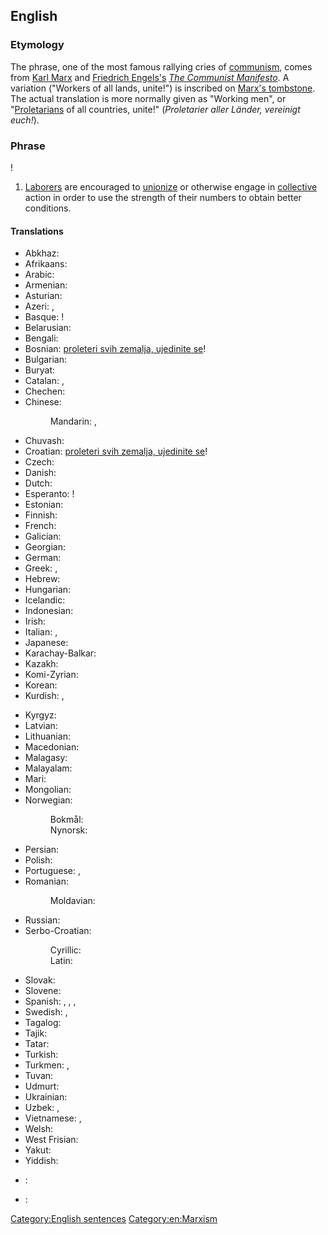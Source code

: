 ==English==

===Etymology===
The phrase, one of the most famous rallying cries of [[communism]], comes from [[w:Karl Marx|Karl Marx]] and [[w:Friedrich Engels|Friedrich Engels's]] ''[[w:The Communist Manifesto|The Communist Manifesto]]''. A variation ("Workers of all lands, unite!") is inscribed on [[:File:KarlMarx_Tomb.JPG|Marx's tombstone]]. The actual translation is more normally given as "Working men", or "[[proletarian|Proletarian]]s of all countries, unite!" (''Proletarier aller Länder, vereinigt euch!'').

===Phrase===
{{wikipedia|Workers of the world, unite!}}
{{head|en|phrase|head=[[worker]]s [[of]] [[the]] [[world]], [[unite]]}}!

# [[laborer|Laborer]]s are encouraged to [[unionize]] or otherwise engage in [[collective]] action in order to use the strength of their numbers to obtain better conditions.

====Translations====
{{trans-top|workers of the world, unite}}
* Abkhaz: {{t|ab|Апролетарцәа атәылақуа ӡегьы рҿы иҟоу, шәҽеидышәкыл!}}
* Afrikaans: {{t-|af|Werknemers van die wêreld, verenig!}}
* Arabic: {{t-|ar|يا عمال العالم اتحدوا|tr=yaa ummaalu l-aalam ittáHidu!}}
* Armenian: {{t-|hy|Պրոլետարներ բոլոր երկրների, միացե՛ք}}
* Asturian: {{t|ast|Trabayadores de tolos países, xuníivos}}
* Azeri: {{t|az|bütün ölkələrin proletarları, birləşin!}}, {{t|az|Бүтүн өлкәләрин пролетарлары, бирләшин!}}
* Basque: {{t|eu|herrialde guztietako proletarioak, elkar zaitezte}}!
* Belarusian: {{t|be|Пралетарыі ўсіх краін, яднайцеся!}}
* Bengali: {{t|bn|দুনিয়ার মজদুর এক হও!}}
* Bosnian: [[proleteri svih zemalja, ujedinite se]]!
* Bulgarian: {{t|bg|Пролетарии от всички страни, съединявайте се!}}
* Buryat: {{t|bua|Бүхы оронуудай пролетаринар, нэгэдэгты!}}
* Catalan: {{t|ca|proletaris de tots els països, uniu-vos!}}, {{t|ca|proletaris de tot el món, uniu-vos!}}
* Chechen: {{tø|ce|массо а мехкийн пролетареш, цхьанакхета|alt=Массо а мехкийн пролетареш, цхьанакхета!}}
* Chinese:
*: Mandarin: {{t|cmn|全世界無產者聯合起來|alt=全世界無產者聯合起來！|sc=Hani}}, {{t|cmn|全世界无产者联合起来|alt=全世界无产者联合起来！|tr=quánshìjiè wúchǎnzhě liánhé qǐlái!|sc=Hani}}
* Chuvash: {{t|cv|Пӗтӗм тӗнчери пролетарисем, пӗрлешӗр!}}
* Croatian: [[proleteri svih zemalja, ujedinite se]]!
* Czech: {{t|cs|proletáři všech zemí, spojte se!}}
* Danish: {{t|da|proletarer i alle lande, foren jer!}}
* Dutch: {{t|nl|proletariërs aller landen, verenigt U!}}
* Esperanto: {{t-|eo|proletoj de ĉiuj landoj, unuiĝu}}!
* Estonian: {{t|et|kõigi maade proletaarlased, ühinege!}}
* Finnish: {{t|fi|kaikkien maiden proletaarit, liittykää yhteen!}}
* French: {{t|fr|prolétaires de tous les pays, unissez-vous!}}
* Galician: {{t|gl|traballadores do mundo, unídevos!}}
* Georgian: {{t|ka|პროლეტარებო ყველა ქვეყნისა, შეერთდით!}}
* German: {{t|de|Proletarier aller Länder, vereinigt euch!}}
* Greek: {{t|el|προλετάριοι όλου του κόσμου, ενωθείτε!}}, {{t|el|προλετάριοι όλων των χωρών, ενωθείτε!}}
* Hebrew: {{t-|he|פועלי כל העולם התאחדו|tr=poaley kol ha-olam, hit'akhadu!}}
* Hungarian: {{t|hu|világ proletárjai, egyesüljetek!}}
* Icelandic: {{t|is|Öreigar allra landa, sameinist!}}
* Indonesian: {{t|id|para pekerja di seluruh dunia, bersatulah!}}
* Irish: {{t|ga|oibrithe an domhain, aontaigh!}}
* Italian: {{t|it|lavoratori di tutto il mondo, unitevi!}}, {{t|it|proletari di tutti i paesi, unitevi!}}
* Japanese: {{t|ja|万国の労働者よ、団結せよ！|tr=bankoku no rōdōsha yo, danketsu seyo!}}
* Karachay-Balkar: {{tø|krc|Бютеу дунияны пролетарлары, бирлешигиз}}
* Kazakh: {{t|kk|Барлық елдердің пролетарлары, бірігіңдер!}}
* Komi-Zyrian: {{t|kv|Став мувывса пролетарийяс, отувтчой!}}
* Korean: {{t|ko|만국의 노동자들이여, 단결하라!|tr=man'gugeui nodongjadeuliyeo, dan'gyeolhara!}}
* Kurdish: {{t|ku|karkerên cîhanê hevgirin!}}, {{t-|ku|کرێکارانی دنیا یه‌کگرن|tr=kirêkaranî dinya yekgirin!|sc=ku-Arab}}
{{trans-mid}}
* Kyrgyz: {{t|ky|Бардык өлкөлордүн пролетарлары, бириккиле!}}
* Latvian: {{t|lv|visu zemju proletārieši, savienojieties!}}
* Lithuanian: {{t|lt|visų šalių proletarai, vienykitės!}}
* Macedonian: {{t|mk|Пролетери од сите земји, обединете се!}}
* Malagasy: {{t|mg|mpiasa eran'izao tontolo izao, mampiray!}}
* Malayalam: {{t-|ml|സര്‍വ രാജ്യ തൊഴിലാളികളെ സംഘടിക്കുവിന്‍}}
* Mari: {{t|chm|Чыла элласе пролетарий-влак ушныза!}}
* Mongolian: {{t|mn|Орон бүрийн пролетари нар нэгдэгтүн!}}
* Norwegian:
*: Bokmål: {{t|nb|arbeidere i alle land, foren dere!}}
*: Nynorsk: {{t|nn|arbeidarar i alle land, samein dykk!}}
* Persian: {{t-|fa|کارگران جهان متحد شوید|tr=Kārgarān-e jahān mottaḥed šavīd}}
* Polish: {{t|pl|proletariusze wszystkich krajów, łączcie się!}}
* Portuguese: {{t|pt|trabalhadores do mundo, uni-vos!}}, {{t|pt|proletários de todos os países, uni-vos!}}
* Romanian: {{t|ro|proletari din toate țările, uniți-vă!}}
*: Moldavian: {{t|ro|Пролетарь дин тоате цэриле, уници-вэ!}}
* Russian: {{t-|ru|Пролетарии всех стран, соединяйтесь!}}
* Serbo-Croatian:
*: Cyrillic: {{t|sh|sc=Cyrl|Пролетери свих земаља, уједините се}}
*: Latin: {{t-|sh|Proleteri svih zemalja, ujedinite se}}
* Slovak: {{t|sk|proletári všetkých krajín, spojte sa!}}
* Slovene: {{t|sl|Proletarci vseh dežel, združite se!}}
* Spanish: {{qualifier|Spain}} {{t|es|trabajadores del mundo, uníos|alt=¡trabajadores del mundo, uníos!}}, {{qualifier|Spain}} {{t|es|proletarios de todos los países, uníos|alt=¡proletarios de todos los países, uníos!}}, {{qualifier|Latin America}} {{t|es|trabajadores del mundo, únanse|alt=¡trabajadores del mundo, únanse!}}, {{qualifier|Latin America}} {{t|es|proletarios del mundo, uníos|alt=¡proletarios del mundo, uníos!}}
* Swedish: {{t-|sv|proletärer i alla länder, förena er}}, {{t-|sv|proletärer i alla länder, förena eder!}}
* Tagalog: {{t|tl|mga manggagawa ng mundo, magkaisa!}}
* Tajik: {{t|tg|Пролетарҳои ҳамаи мамлакатҳо, як шавед!}}
* Tatar: {{t|tt|Барлык илләрнең пролетарийлары, берләшегез!}}
* Turkish: {{t|tr|bütün ülkelerin işçileri, birleşin!}}
* Turkmen: {{t-|tk|Ähli ýurtlaryň proletarlary, birleşiň!}}, {{t-|tk|Әхли юртларың пролетарлары, бирлешиң!|sc=Cyrl}}
* Tuvan: {{t|tyv|Бүгү чурттарның пролетарийлери, каттыжыңар!}}
* Udmurt: {{t|udm|Вань странаосысь пролетарийёс, огазеяське!}}
* Ukrainian: {{t-|uk|Пролетарі всіх країн, єднайтеся}}
* Uzbek: {{t-|uz|Butun dunyo proletarlari, birlashingiz!}}, {{t-|uz|Бутун дунё пролетарлари, бирлашингиз!|sc=Cyrl}}
* Vietnamese: {{t|vi|vô sản toàn thế giới, liên hiệp lại!}}, {{t-|vi|Vô sản các nước, đoàn kết lại!}}
* Welsh: {{t-|cy|gweithwyr y byd, unwch}}
* West Frisian: {{t-|fy|arbeiders fan alle lannen, ferien}}
* Yakut: {{t|sah|Бары дойдулар пролетарийдара, холбоһуҥ!}}
* Yiddish: {{t-|yi|פּראָלעטאריער פֿון אלע לענדער, פֿאַראייניקט זיך|alt=!פּראָלעטאריער פֿון אלע לענדער, פֿאַראייניקט זיך|tr=proletarier fun ale lender, fareynikt zikh!}}
{{trans-bottom}}

{{checktrans-top}}
* {{ttbc|hi}}: {{t-|hi|विश्व के कार्यकर्ताओं ने एकजुट हो जाओ!}}
* {{ttbc|th}}: {{t-|th|ชนชั้นกรรมาชีพทั่วโลก จงสามัคคีกัน!|tr=chon chán gammaachêep tûa lôk, jong săamákkee gan!}}
{{trans-bottom}}

[[Category:English sentences]]
[[Category:en:Marxism]]